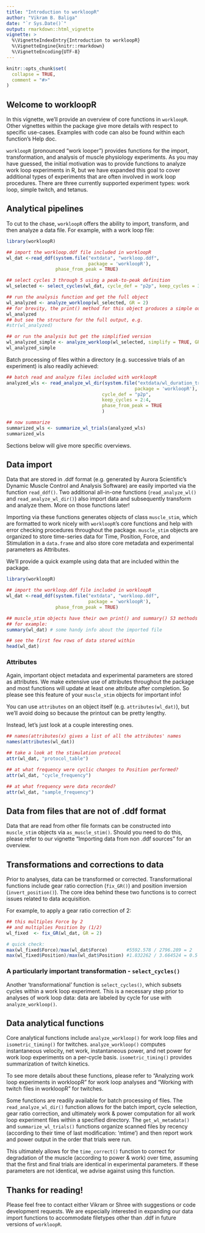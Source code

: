 ```yaml
---
title: "Introduction to workloopR"
author: "Vikram B. Baliga"
date: "`r Sys.Date()`"
output: rmarkdown::html_vignette
vignette: >
  %\VignetteIndexEntry{Introduction to workloopR}
  %\VignetteEngine{knitr::rmarkdown}
  %\VignetteEncoding{UTF-8}
---
```


```r
knitr::opts_chunk$set(
  collapse = TRUE,
  comment = "#>"
)
```


## Welcome to workloopR

In this vignette, we'll provide an overview of core functions in `workloopR`. Other vignettes within the package give more details with respect to specific use-cases. Examples with code can also be found within each function's Help doc.

`workloopR` (pronounced "work looper") provides functions for the import, transformation, and analysis of muscle physiology experiments. As you may have guessed, the initial motivation was to provide functions to analyze work loop experiments in R, but we have expanded this goal to cover additional types of experiments that are often involved in work loop procedures. There are three currently supported experiment types: work loop, simple twitch, and tetanus.


## Analytical pipelines

To cut to the chase, `workloopR` offers the ability to import, transform, and then analyze a data file. For example, with a work loop file:
```r
library(workloopR)

## import the workloop.ddf file included in workloopR
wl_dat <-read_ddf(system.file("extdata", "workloop.ddf", 
                              package = 'workloopR'),
                  phase_from_peak = TRUE)

## select cycles 3 through 5 using a peak-to-peak definition
wl_selected <- select_cycles(wl_dat, cycle_def = "p2p", keep_cycles = 3:5)

## run the analysis function and get the full object
wl_analyzed <- analyze_workloop(wl_selected, GR = 2)
## for brevity, the print() method for this object produces a simple output
wl_analyzed
## but see the structure for the full output, e.g.
#str(wl_analyzed)

## or run the analysis but get the simplified version
wl_analyzed_simple <- analyze_workloop(wl_selected, simplify = TRUE, GR = 2)
wl_analyzed_simple
```

Batch processing of files within a directory (e.g. successive trials of an experiment) is also readily achieved:
```r
## batch read and analyze files included with workloopR
analyzed_wls <- read_analyze_wl_dir(system.file("extdata/wl_duration_trials",
                                               package = 'workloopR'),
                                   cycle_def = "p2p",
                                   keep_cycles = 2:4,
                                   phase_from_peak = TRUE
                                   )

## now summarize
summarized_wls <- summarize_wl_trials(analyzed_wls)
summarized_wls
```

Sections below will give more specific overviews.


## Data import

Data that are stored in .ddf format (e.g. generated by Aurora Scientific's Dynamic Muscle Control and Analysis Software) are easily imported via the function `read_ddf()`. Two additional all-in-one functions (`read_analyze_wl()` and `read_analyze_wl_dir()`) also import data and subsequently transform and analyze them. More on those functions later!

Importing via these functions generates objects of class `muscle_stim`, which are formatted to work nicely with `workloopR`'s core functions and help with error checking procedures throughout the package. `muscle_stim` objects are organized to store time-series data for Time, Position, Force, and Stimulation in a `data.frame` and also store core metadata and experimental parameters as Attributes.

We'll provide a quick example using data that are included within the package.

```r
library(workloopR)

## import the workloop.ddf file included in workloopR
wl_dat <-read_ddf(system.file("extdata", "workloop.ddf", 
                              package = 'workloopR'),
                  phase_from_peak = TRUE)

## muscle_stim objects have their own print() and summary() S3 methods
## for example:
summary(wl_dat) # some handy info about the imported file

## see the first few rows of data stored within
head(wl_dat)
```


### Attributes

Again, important object metadata and experimental parameters are stored as attributes. We make extensive use of attributes throughout the package and most functions will update at least one attribute after completion. So please see this feature of your `muscle_stim` objects for important info!

You can use `attributes` on an object itself (e.g. `attributes(wl_dat)`), but we'll avoid doing so because the printout can be pretty lengthy.

Instead, let's just look at a couple interesting ones.

```r
## names(attributes(x) gives a list of all the attributes' names
names(attributes(wl_dat))

## take a look at the stimulation protocol
attr(wl_dat, "protocol_table")

## at what frequency were cyclic changes to Position performed?
attr(wl_dat, "cycle_frequency")

## at what frequency were data recorded?
attr(wl_dat, "sample_frequency")
```


## Data from files that are not of .ddf format

Data that are read from other file formats can be constructed into `muscle_stim` objects via `as_muscle_stim()`. Should you need to do this, please refer to our vignette "Importing data from non .ddf sources" for an overview.


## Transformations and corrections to data

Prior to analyses, data can be transformed or corrected. Transformational functions include gear ratio correction (`fix_GR()`) and position inversion (`invert_position()`). The core idea behind these two functions is to correct issues related to data acquisition.

For example, to apply a gear ratio correction of 2:
```r
## this multiples Force by 2
## and multiplies Position by (1/2)
wl_fixed  <- fix_GR(wl_dat, GR = 2)

# quick check:
max(wl_fixed$Force)/max(wl_dat$Force)       #5592.578 / 2796.289 = 2
max(wl_fixed$Position)/max(wl_dat$Position) #1.832262 / 3.664524 = 0.5
```


### A particularly important transformation - `select_cycles()`

Another 'transformational' function is `select_cycles()`, which subsets cycles within a work loop experiment. This is a necessary step prior to analyses of work loop data: data are labeled by cycle for use with `analyze_workloop()`.


## Data analytical functions

Core analytical functions include `analyze_workloop()` for work loop files and `isometric_timing()` for twitches. `analyze_workloop()` computes instantaneous velocity, net work, instantaneous power, and net power for work loop experiments on a per-cycle basis. `isometric_timing()` provides summarization of twitch kinetics.

To see more details about these functions, please refer to "Analyzing work loop experiments in workloopR" for work loop analyses and "Working with twitch files in workloopR" for twitches.

Some functions are readily available for batch processing of files. The `read_analyze_wl_dir()` function allows for the batch import, cycle selection, gear ratio correction, and ultimately work & power computation for all work loop experiment files within a specified directory. The `get_wl_metadata()` and `summarize_wl_trials()` functions organize scanned files by recency (according to their time of last modification: 'mtime') and then report work and power output in the order that trials were run.

This ultimately allows for the `time_correct()` function to correct for degradation of the muscle (according to power & work) over time, assuming that the first and final trials are identical in experimental parameters. If these parameters are not identical, we advise against using this function.


## Thanks for reading!

Please feel free to contact either Vikram or Shree with suggestions or code development requests. We are especially interested in expanding our data import functions to accommodate filetypes other than .ddf in future versions of `workloopR`.
